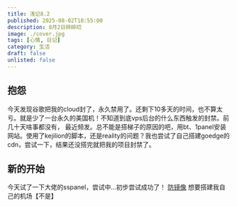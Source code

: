 ```yaml
---
title: 浅记8.2
published: 2025-08-02T18:55:00
description: 8月2日碎碎叨
image: ./cover.jpg  
tags: [心情, 日记]
category: 生活
draft: false
unlisted: false
---
```

 ## 抱怨

今天发现谷歌把我的cloud封了，永久禁用了。还剩下10多天的时间，也不算太亏。就是少了一台永久的美国机！不知道到底vps后台的什么东西触发的封禁。前几十天啥事都没有，
最近频发。总不能是搭梯子的原因的吧，用bt、1panel安装网站。使用了kejilion的脚本，还是reality的问题？我也尝试了自己搭建goedge的cdn，尝试一下，结果还没搭完就把我的项目封禁了。






 ## 新的开始

 今天试了一下大佬的sspanel，尝试中...初步尝试成功了！ <a class="transition link text-[var(--primary)] font-medium" target="_blank" href="https://xeonzilla.top/posts/anti_malicious_mirroring">防镜像</a>
想要搭建我自己的机场【不是】


